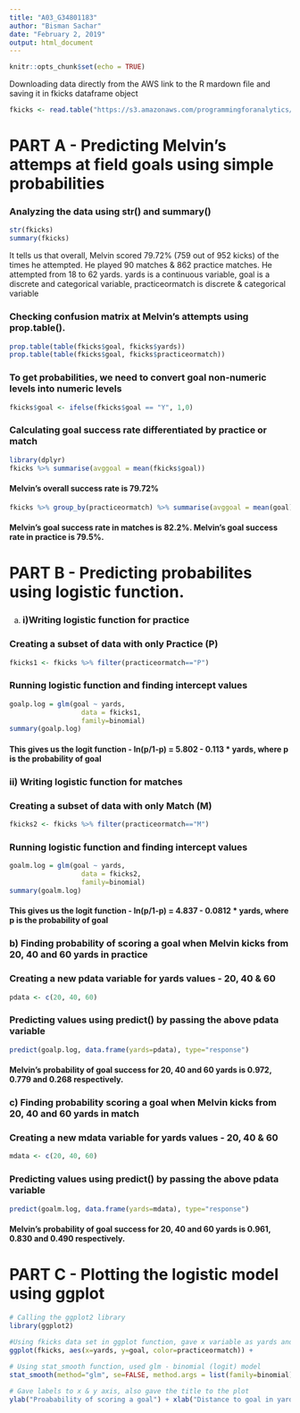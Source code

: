 ---
title: "A03_G34801183"
author: "Bisman Sachar"
date: "February 2, 2019"
output: html_document
---

```{r setup, include=FALSE}
knitr::opts_chunk$set(echo = TRUE)
```

Downloading data directly from the AWS link to the R mardown file and saving it in fkicks dataframe object

```{r}
fkicks <- read.table("https://s3.amazonaws.com/programmingforanalytics/footballkicks.csv", header = TRUE, sep = ",")

```


# PART A - Predicting Melvin's attemps at field goals using simple probabilities

### Analyzing the data using str() and summary()

```{r}
str(fkicks)
summary(fkicks)
```

It tells us that overall, Melvin scored 79.72% (759 out of 952 kicks) of the times he attempted. He played 90 matches & 862 practice matches. He attempted from 18 to 62 yards. yards is a continuous variable, goal is a discrete and categorical variable, practiceormatch is discrete & categorical variable

### Checking confusion matrix at Melvin's attempts using prop.table(). 

```{r}
prop.table(table(fkicks$goal, fkicks$yards))
prop.table(table(fkicks$goal, fkicks$practiceormatch))
```


### To get probabilities, we need to convert goal non-numeric levels into numeric levels

```{r}
fkicks$goal <- ifelse(fkicks$goal == "Y", 1,0)
```

### Calculating goal success rate differentiated by practice or match

```{r}
library(dplyr)
fkicks %>% summarise(avggoal = mean(fkicks$goal))
```
#### Melvin's overall success rate is 79.72%

```{r}
fkicks %>% group_by(practiceormatch) %>% summarise(avggoal = mean(goal)) 
```
#### Melvin's goal success rate in matches is 82.2%. Melvin's goal success rate in practice is 79.5%. 



# PART B - Predicting probabilites using logistic function.

a)
### i)Writing logistic function for practice

### Creating a subset of data with only Practice (P)
```{r}
fkicks1 <- fkicks %>% filter(practiceormatch=="P")
```

### Running logistic function and finding intercept values

```{r}
goalp.log = glm(goal ~ yards,
                  data = fkicks1,
                  family=binomial)
summary(goalp.log)
```

#### This gives us the logit function - ln(p/1-p) = 5.802 - 0.113 * yards, where p is the probability of goal

### ii) Writing logistic function for matches

### Creating a subset of data with only Match (M)
```{r}
fkicks2 <- fkicks %>% filter(practiceormatch=="M")
```

### Running logistic function and finding intercept values

```{r}
goalm.log = glm(goal ~ yards,
                  data = fkicks2,
                  family=binomial)
summary(goalm.log)
```

#### This gives us the logit function - ln(p/1-p) = 4.837 - 0.0812 * yards, where p is the probability of goal

### b) Finding probability of scoring a goal when Melvin kicks from 20, 40 and 60 yards in practice

### Creating a new pdata variable for yards values - 20, 40 & 60
```{r}
pdata <- c(20, 40, 60)
```

### Predicting values using predict() by passing the above pdata variable
```{r}
predict(goalp.log, data.frame(yards=pdata), type="response")
```

#### Melvin's probability of goal success for 20, 40 and 60 yards is 0.972, 0.779 and 0.268 respectively.

### c) Finding probability scoring a goal when Melvin kicks from 20, 40 and 60 yards in match

### Creating a new mdata variable for yards values - 20, 40 & 60
```{r}
mdata <- c(20, 40, 60)
```

### Predicting values using predict() by passing the above pdata variable
```{r}
predict(goalm.log, data.frame(yards=mdata), type="response")
```
#### Melvin's probability of goal success for 20, 40 and 60 yards is 0.961, 0.830 and 0.490 respectively.


# PART C - Plotting the logistic model using ggplot

```{r}
# Calling the ggplot2 library
library(ggplot2)

#Using fkicks data set in ggplot function, gave x variable as yards and y variable as goal
ggplot(fkicks, aes(x=yards, y=goal, color=practiceormatch)) +
 
# Using stat_smooth function, used glm - binomial (logit) model  
stat_smooth(method="glm", se=FALSE, method.args = list(family=binomial), size = 2) + 

# Gave labels to x & y axis, also gave the title to the plot
ylab("Proabability of scoring a goal") + xlab("Distance to goal in yards") + ggtitle("Proabability of scoring a goal")


```

